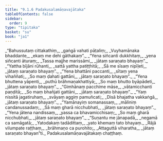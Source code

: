 ```yaml
---
title: "9.1.6 Padakusalamāṇavajātaka"
tableOfContents: false
sidebar:
  order: 9
type: "tipitaka"
basket: "su"
book: "ja1"
---
```



<DynamicBreadcrumb />

<Division number="49" book="ja1" bookNo="22" page="363">

<Paragraph number="1834" type="verses" book="ja1">
_“Bahussutaṃ cittakathiṃ,_  
_gaṅgā vahati pāṭaliṃ;_  
_Vuyhamānaka bhaddante,_  
_ekaṃ me dehi gāthakaṃ”._  

</Paragraph>

</Division>
<Division number="50" book="ja1" bookNo="22" page="363">

<Paragraph number="1835" type="verses" book="ja1">
_“Yena siñcanti dukkhitaṃ,_  
_yena siñcanti āturaṃ;_  
_Tassa majjhe marissāmi,_  
_jātaṃ saraṇato bhayaṃ”._  

</Paragraph>

</Division>
<Division number="51" book="ja1" bookNo="22" page="363">

<Paragraph number="1836" type="verses" book="ja1">
_“Yattha bījāni rūhanti,_  
_sattā yattha patiṭṭhitā;_  
_Sā me sīsaṃ nipīḷeti,_  
_jātaṃ saraṇato bhayaṃ”._  

</Paragraph>

</Division>
<Division number="52" book="ja1" bookNo="22" page="363">

<Paragraph number="1837" type="verses" book="ja1">
_“Yena bhattāni paccanti,_  
_sītaṃ yena vihaññati;_  
_So maṃ ḍahati gattāni,_  
_jātaṃ saraṇato bhayaṃ”._  

</Paragraph>

</Division>
<Division number="53" book="ja1" bookNo="22" page="364">

<Paragraph number="1838" type="verses" book="ja1">
_“Yena bhuttena yāpenti,_  
_puthū brāhmaṇakhattiyā;_  
_So maṃ bhutto byāpādeti,_  
_jātaṃ saraṇato bhayaṃ”._  

</Paragraph>

</Division>
<Division number="54" book="ja1" bookNo="22" page="364">

<Paragraph number="1839" type="verses" book="ja1">
_“Gimhānaṃ pacchime māse,_  
_vātamicchanti paṇḍitā;_  
_So maṃ bhañjati gattāni,_  
_jātaṃ saraṇato bhayaṃ”._  

</Paragraph>

</Division>
<Division number="55" book="ja1" bookNo="22" page="364">

<Paragraph number="1840" type="verses" book="ja1">
_“Yaṃ nissitā jagatiruhaṃ,_  
_svāyaṃ aggiṃ pamuñcati;_  
_Disā bhajatha vakkaṅgā,_  
_jātaṃ saraṇato bhayaṃ”._  

</Paragraph>

</Division>
<Division number="56" book="ja1" bookNo="22" page="364">

<Paragraph number="1841" type="verses" book="ja1">
_“Yamānayiṃ somanassaṃ,_  
_māliniṃ candanussadaṃ;_  
_Sā maṃ gharā nicchubhati,_  
_jātaṃ saraṇato bhayaṃ”._  

</Paragraph>

</Division>
<Division number="57" book="ja1" bookNo="22" page="316">

<Paragraph number="1842" type="verses" book="ja1">
_“Yena jātena nandissaṃ,_  
_yassa ca bhavamicchisaṃ;_  
_So maṃ gharā nicchubhati,_  
_jātaṃ saraṇato bhayaṃ”._  

</Paragraph>

</Division>
<Division number="58" book="ja1" bookNo="22" page="364">

<Paragraph number="1843" type="verses" book="ja1">
_“Suṇantu me jānapadā,_  
_negamā ca samāgatā;_  
_Yatodakaṃ tadādittaṃ,_  
_yato khemaṃ tato bhayaṃ._  

</Paragraph>

</Division>
<Division number="59" book="ja1" bookNo="22" page="364">

<Paragraph number="1844" type="verses" book="ja1">
_Rājā vilumpate raṭṭhaṃ,_  
_brāhmaṇo ca purohito;_  
_Attaguttā viharatha,_  
_jātaṃ saraṇato bhayan”ti._  


</Paragraph>
</Division>

<Paragraph number="1845" type="center" book="ja1">
Padakusalamāṇavajātakaṃ chaṭṭhaṃ.
</Paragraph>